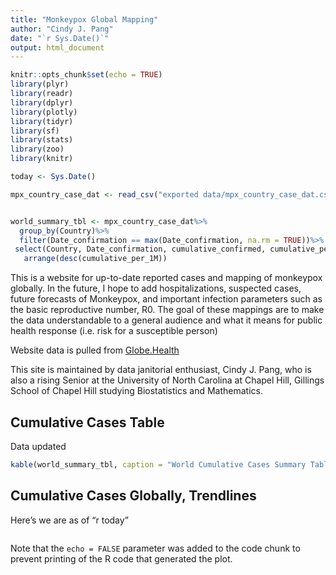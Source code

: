 ```yaml
---
title: "Monkeypox Global Mapping"
author: "Cindy J. Pang"
date: "`r Sys.Date()`"
output: html_document
---
```


```r
knitr::opts_chunk$set(echo = TRUE)
library(plyr)
library(readr)
library(dplyr)
library(plotly)
library(tidyr)
library(sf)
library(stats)
library(zoo)
library(knitr)

today <- Sys.Date()

mpx_country_case_dat <- read_csv("exported data/mpx_country_case_dat.csv")


world_summary_tbl <- mpx_country_case_dat%>%
  group_by(Country)%>%
  filter(Date_confirmation == max(Date_confirmation, na.rm = TRUE))%>%
 select(Country, Date_confirmation, cumulative_confirmed, cumulative_per_1M)%>%
   arrange(desc(cumulative_per_1M))

```

This is a website for up-to-date reported cases and mapping of monkeypox globally. In the future, I hope to add hospitalizations, suspected cases, future forecasts of Monkeypox, and important infection parameters such as the basic reproductive number, R0. The goal of these mappings are to make the data understandable to a general audience and what it means for public health response (i.e. risk for a susceptible person)

Website data is pulled from [Globe.Health](https://github.com/globaldothealth/monkeypox)

This site is maintained by data janitorial enthusiast, Cindy J. Pang, who is also a rising Senior at the University of North Carolina at Chapel Hill, Gillings School of Chapel Hill studying Biostatistics and Mathematics. 

## Cumulative Cases Table 

Data updated 
```r


kable(world_summary_tbl, caption = "World Cumulative Cases Summary Table")

```


## Cumulative Cases Globally, Trendlines
Here's we are as of "r today" 
```r

```

Note that the `echo = FALSE` parameter was added to the code chunk to prevent printing of the R code that generated the plot.
